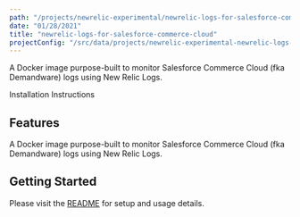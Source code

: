 ```yaml
---
path: "/projects/newrelic-experimental/newrelic-logs-for-salesforce-commerce-cloud"
date: "01/28/2021"
title: "newrelic-logs-for-salesforce-commerce-cloud"
projectConfig: "/src/data/projects/newrelic-experimental-newrelic-logs-for-salesforce-commerce-cloud.json"
---
```


<!-- Imports must occur at the top of the file -->

A Docker image purpose-built to monitor Salesforce Commerce Cloud (fka Demandware) logs using New Relic Logs.

<Link to="https://github.com/newrelic-experimental/newrelic-logs-for-salesforce-commerce-cloud">Installation Instructions</Link>

## Features

A Docker image purpose-built to monitor Salesforce Commerce Cloud (fka Demandware) logs using New Relic Logs.

## Getting Started

Please visit the [README](https://github.com/newrelic-experimental/newrelic-logs-for-salesforce-commerce-cloud#readme) for setup and usage details.
